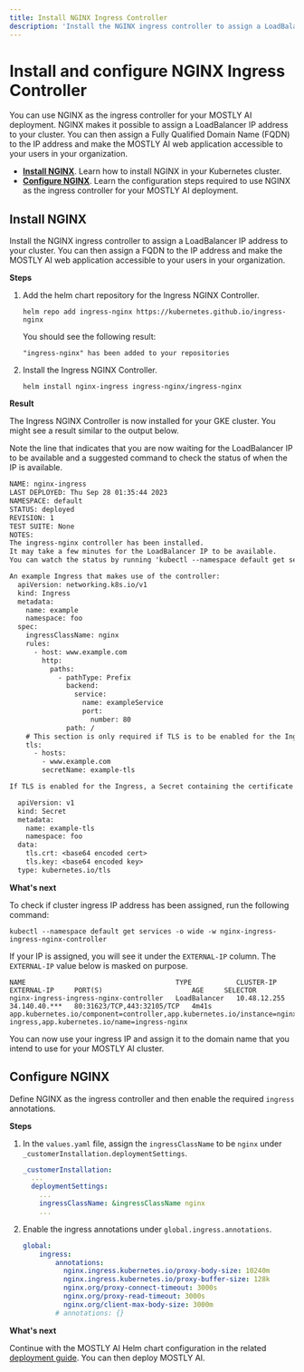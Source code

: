 ```yaml
---
title: Install NGINX Ingress Controller
description: 'Install the NGINX ingress controller to assign a LoadBalancer IP address to your cluster. You can then assign a FQDN to the IP address and make the MOSTLY AI web application accessible to your users in your organization.'
---
```



# Install and configure NGINX Ingress Controller

You can use NGINX as the ingress controller for your MOSTLY AI deployment. NGINX makes it possible to assign a LoadBalancer IP address to your cluster. You can then assign a Fully Qualified Domain Name (FQDN) to the IP address and make the MOSTLY AI web application accessible to your users in your organization.

* [**Install NGINX**](#install-nginx). Learn how to install NGINX in your Kubernetes cluster.
* [**Configure NGINX**](#configure-nginx). Learn the configuration steps required to use NGINX as the ingress controller for your MOSTLY AI deployment.

## Install NGINX

Install the NGINX ingress controller to assign a LoadBalancer IP address to your cluster. You can then assign a FQDN to the IP address and make the MOSTLY AI web application accessible to your users in your organization.

**Steps**

1. Add the helm chart repository for the Ingress NGINX Controller.
    ```shell copy filename="shell"
    helm repo add ingress-nginx https://kubernetes.github.io/ingress-nginx
    ```

    You should see the following result:
    ```
    "ingress-nginx" has been added to your repositories
    ```
2. Install the Ingress NGINX Controller.
    ```shell copy filename="shell"
    helm install nginx-ingress ingress-nginx/ingress-nginx
    ```

**Result**

The Ingress NGINX Controller is now installed for your GKE cluster. You might see a result similar to the output below.

Note the line that indicates that you are now waiting for the LoadBalancer IP to be available and a suggested command to check the status of when the IP is available.

```txt {9,10}
NAME: nginx-ingress
LAST DEPLOYED: Thu Sep 28 01:35:44 2023
NAMESPACE: default
STATUS: deployed
REVISION: 1
TEST SUITE: None
NOTES:
The ingress-nginx controller has been installed.
It may take a few minutes for the LoadBalancer IP to be available.
You can watch the status by running 'kubectl --namespace default get services -o wide -w nginx-ingress-ingress-nginx-controller'

An example Ingress that makes use of the controller:
  apiVersion: networking.k8s.io/v1
  kind: Ingress
  metadata:
    name: example
    namespace: foo
  spec:
    ingressClassName: nginx
    rules:
      - host: www.example.com
        http:
          paths:
            - pathType: Prefix
              backend:
                service:
                  name: exampleService
                  port:
                    number: 80
              path: /
    # This section is only required if TLS is to be enabled for the Ingress
    tls:
      - hosts:
        - www.example.com
        secretName: example-tls

If TLS is enabled for the Ingress, a Secret containing the certificate and key must also be provided:

  apiVersion: v1
  kind: Secret
  metadata:
    name: example-tls
    namespace: foo
  data:
    tls.crt: <base64 encoded cert>
    tls.key: <base64 encoded key>
  type: kubernetes.io/tls
```

**What's next**

To check if cluster ingress IP address has been assigned, run the following command:
```shell copy filename="shell"
kubectl --namespace default get services -o wide -w nginx-ingress-ingress-nginx-controller
```

If your IP is assigned, you will see it under the `EXTERNAL-IP` column. The `EXTERNAL-IP` value below is masked on purpose.

```
NAME                                     TYPE           CLUSTER-IP     EXTERNAL-IP     PORT(S)                      AGE     SELECTOR
nginx-ingress-ingress-nginx-controller   LoadBalancer   10.48.12.255   34.140.40.***   80:31623/TCP,443:32105/TCP   4m41s   app.kubernetes.io/component=controller,app.kubernetes.io/instance=nginx-ingress,app.kubernetes.io/name=ingress-nginx
```

You can now use your ingress IP and assign it to the domain name that you intend to use for your MOSTLY AI cluster.


## Configure NGINX

Define NGINX as the ingress controller and then enable the required `ingress` annotations.

**Steps**

1. In the `values.yaml` file, assign the `ingressClassName` to be `nginx` under `_customerInstallation.deploymentSettings`.
    ```yaml filename="values.yaml" copy {5} /nginx/
    _customerInstallation:
      ...
      deploymentSettings:
        ...
        ingressClassName: &ingressClassName nginx
        ...
    ```
2. Enable the ingress annotations under `global.ingress.annotations`.
    ```yaml filename="values.yaml" copy {3-9}
    global:
        ingress:
            annotations:
              nginx.ingress.kubernetes.io/proxy-body-size: 10240m
              nginx.ingress.kubernetes.io/proxy-buffer-size: 128k
              nginx.org/proxy-connect-timeout: 3000s
              nginx.org/proxy-read-timeout: 3000s
              nginx.org/client-max-body-size: 3000m
            # annotations: {}
    ```

**What's next**

Continue with the MOSTLY AI Helm chart configuration in the related [deployment guide](../../deploy). You can then deploy MOSTLY AI.
